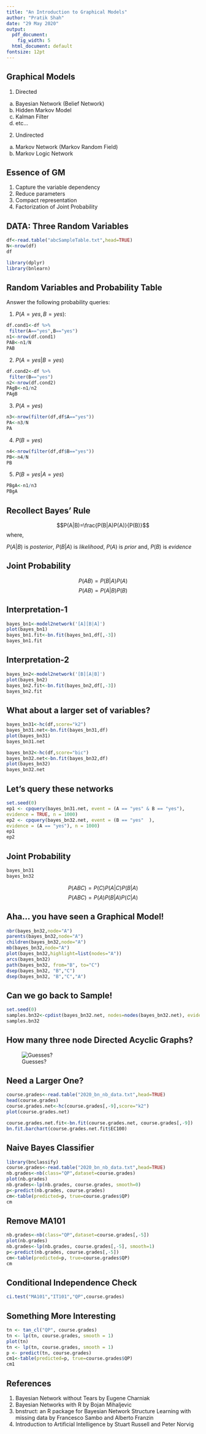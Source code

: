 ```yaml
---
title: "An Introduction to Graphical Models"
author: "Pratik Shah"
date: "29 May 2020"
output:
  pdf_document:
    fig_width: 5
  html_document: default
fontsize: 12pt
---
```


## Graphical Models
1. Directed
  a. Bayesian Network (Belief Network)
  b. Hidden Markov Model
  c. Kalman Filter
  d. etc...
2. Undirected
  a. Markov Network (Markov Random Field)
  b. Markov Logic Network

## Essence of GM
1. Capture the variable dependency
2. Reduce parameters
3. Compact representation
4. Factorization of Joint Probability

\newpage

## DATA: Three Random Variables
```r
df<-read.table("abcSampleTable.txt",head=TRUE)
N<-nrow(df)
df
```

\newpage

```r
library(dplyr)
library(bnlearn)
```

## Random Variables and Probability Table
Answer the following probability queries:

1. $P(A=yes,B=yes)$: 
```r
df.cond1<-df %>%
 filter(A=="yes",B=="yes")
n1<-nrow(df.cond1)
PAB<-n1/N
PAB
```
2. $P(A=yes|B=yes)$
```r
df.cond2<-df %>%
 filter(B=="yes")
n2<-nrow(df.cond2)
PAgB<-n1/n2
PAgB
```
3. $P(A=yes)$
```r
n3<-nrow(filter(df,df$A=="yes"))
PA<-n3/N
PA
```
4. $P(B=yes)$
```r
n4<-nrow(filter(df,df$B=="yes"))
PB<-n4/N
PB
```
5. $P(B=yes|A=yes)$
```r
PBgA<-n1/n3
PBgA
```

\newpage

## Recollect Bayes' Rule
$$P(A|B)=\frac{P(B|A)P(A)}{P(B)}$$
where, 

$P(A|B)$ is *posterior*, $P(B|A)$ is *likelihood*,
$P(A)$ is *prior* and, $P(B)$ is *evidence*

## Joint Probability
$$P(AB)=P(B|A)P(A)$$
$$P(AB)=P(A|B)P(B)$$

\newpage

## Interpretation-1
```r
bayes_bn1<-model2network('[A][B|A]')
plot(bayes_bn1)
bayes_bn1.fit<-bn.fit(bayes_bn1,df[,-3])
bayes_bn1.fit
```

\newpage

## Interpretation-2
```r
bayes_bn2<-model2network('[B][A|B]')
plot(bayes_bn2)
bayes_bn2.fit<-bn.fit(bayes_bn2,df[,-3])
bayes_bn2.fit
```

\newpage

## What about a larger set of variables?
```r
bayes_bn31<-hc(df,score="k2")
bayes_bn31.net<-bn.fit(bayes_bn31,df)
plot(bayes_bn31)
bayes_bn31.net

bayes_bn32<-hc(df,score="bic")
bayes_bn32.net<-bn.fit(bayes_bn32,df)
plot(bayes_bn32)
bayes_bn32.net
```

\newpage

## Let's query these networks
```r
set.seed(0)
ep1 <- cpquery(bayes_bn31.net, event = (A == "yes" & B == "yes"),
evidence = TRUE, n = 1000)
ep2 <- cpquery(bayes_bn32.net, event = (B == "yes"  ),
evidence = (A == "yes"), n = 1000)
ep1
ep2
```

\newpage

## Joint Probability
```r
bayes_bn31
bayes_bn32
```
$$P(ABC)=P(C)P(A|C)P(B|A)$$
$$P(ABC)=P(A)P(B|A)P(C|A)$$

\newpage

## Aha... you have seen a Graphical Model!
```r
nbr(bayes_bn32,node="A")
parents(bayes_bn32,node="A")
children(bayes_bn32,node="A")
mb(bayes_bn32,node="A")
plot(bayes_bn32,highlight=list(nodes="A"))
arcs(bayes_bn32)
path(bayes_bn32, from="B", to="C")
dsep(bayes_bn32, "B","C")
dsep(bayes_bn32, "B","C","A")
```

\newpage

## Can we go back to Sample!
```r
set.seed(0)
samples.bn32<-cpdist(bayes_bn32.net, nodes=nodes(bayes_bn32.net), evidence=TRUE, n=20)
samples.bn32
```

\newpage

## How many three node Directed Acyclic Graphs?
![Guesses?](/home/pratik/Dropbox/201910_training_da/how_to_draw_a_monkey_1.jpg)

\newpage

## Need a Larger One?
```r
course.grades<-read.table("2020_bn_nb_data.txt",head=TRUE)
head(course.grades)
course.grades.net<-hc(course.grades[,-9],score="k2")
plot(course.grades.net)
```
```r
course.grades.net.fit<-bn.fit(course.grades.net, course.grades[,-9])
bn.fit.barchart(course.grades.net.fit$EC100)
```

\newpage

## Naive Bayes Classifier

```r
library(bnclassify)
course.grades<-read.table("2020_bn_nb_data.txt",head=TRUE)
nb.grades<-nb(class="QP",dataset=course.grades)
plot(nb.grades)
nb.grades<-lp(nb.grades, course.grades, smooth=0)
p<-predict(nb.grades, course.grades)
cm<-table(predicted=p, true=course.grades$QP)
cm
```

## Remove MA101
```r
nb.grades<-nb(class="QP",dataset=course.grades[,-5])
plot(nb.grades)
nb.grades<-lp(nb.grades, course.grades[,-5], smooth=1)
p<-predict(nb.grades, course.grades[,-5])
cm<-table(predicted=p, true=course.grades$QP)
cm
```

## Conditional Independence Check
```r
ci.test("MA101","IT101","QP",course.grades)
```

\newpage

## Something More Interesting
```r
tn <- tan_cl("QP", course.grades)
tn <- lp(tn, course.grades, smooth = 1)
plot(tn)
tn <- lp(tn, course.grades, smooth = 1)
p <- predict(tn, course.grades)
cm1<-table(predicted=p, true=course.grades$QP)
cm1
```

\newpage

## References
1. Bayesian Network without Tears by Eugene Charniak
2. Bayesian Networks with R by Bojan Mihaljevic
3. bnstruct: an R package for Bayesian Network Structure Learning with missing data by Francesco Sambo and Alberto Franzin
4. Introduction to Artificial Intelligence by Stuart Russell and Peter Norvig
